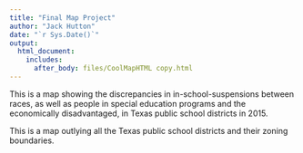 ```yaml
---
title: "Final Map Project"
author: "Jack Hutton"
date: "`r Sys.Date()`"
output:
  html_document:
    includes:
      after_body: files/CoolMapHTML copy.html
---
```


This is a map showing the discrepancies in in-school-suspensions between races, as well as people in special education programs and the economically disadvantaged, in Texas public school districts in 2015.

<html src="files/final_map copy.html" style="width:100%">

This is a map outlying all the Texas public school districts and their zoning boundaries.

<html src="files/CoolMapHTML copy.html" style="width:100%">

